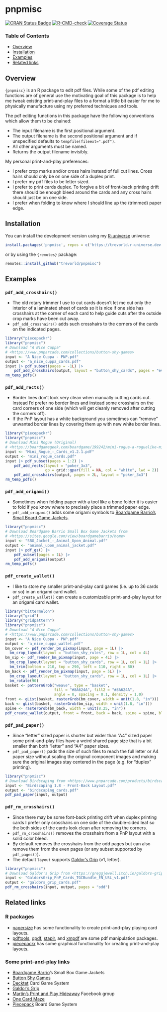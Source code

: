 # pnpmisc

[![CRAN Status Badge](https://www.r-pkg.org/badges/version/pnpmisc)](https://cran.r-project.org/package=pnpmisc)
[![R-CMD-check](https://github.com/trevorld/pnpmisc/actions/workflows/R-CMD-check.yaml/badge.svg?branch=main)](https://github.com/trevorld/pnpmisc/actions)
[![Coverage Status](https://codecov.io/gh/trevorld/pnpmisc/branch/main/graph/badge.svg)](https://app.codecov.io/gh/trevorld/pnpmisc)

### Table of Contents

* [Overview](#overview)
* [Installation](#installation)
* [Examples](#examples)
* [Related links](#related)

## <a name="overview">Overview</a>

`{pnpmisc}` is an R package to edit pdf files.
While some of the pdf editing functions are of general use the motivating goal of this package
is to help me tweak existing print-and-play files to a format a little
bit easier for me to physically manufacture using my preferred techniques and tools.

The pdf editing functions in this package have the following conventions which allow them to be chained:

* The input filename is the first positional argument.
* The output filename is the second positional argument and if unspecified defaults to `tempfile(fileext=".pdf")`.
* All other arguments must be named.
* Returns the output filename invisibly.

My personal print-and-play preferences:

* I prefer crop marks and/or cross hairs instead of full cut lines.  Cross hairs should only be on one side of a duplex print.
* I prefer my pdf files to be letter sized.
* I prefer to print cards duplex.  To forgive a bit of front-back printing drift there should be enough bleed around the cards and any cross hairs should just be on one side.
* I prefer when folding to know where I should line up the (trimmed) paper edge.

## <a name="installation">Installation</a>

You can install the development version using my [R-universe](https://ropensci.org/r-universe/) universe:

```r
install.packages('pnpmisc', repos = c('https://trevorld.r-universe.dev', 'https://cloud.r-project.org'))
```

or by using the `{remotes}` package:

```r
remotes::install_github("trevorld/pnpmisc")
```

## <a name="examples">Examples</a>

### `pdf_add_crosshairs()`

* The old rotary trimmer I use to cut cards doesn't let me cut only the interior of a laminated sheet of cards so it is nice if one side has crosshairs at the corner of each card to help guide cuts after the outside crop marks have been cut away.
* `pdf_add_crosshairs()` adds such crosshairs to the corners of the cards on the indicated pages.

```r
library("piecepackr")
library("pnpmisc")
# Download "A Nice Cuppa"
# <https://www.pnparcade.com/collections/button-shy-games>
input <- "A Nice Cuppa - PNP.pdf"
output <- "a_nice_cuppa_cards.pdf"
input |> pdf_subset(pages = -1L) |>
    pdf_add_crosshairs(output, layout = "button_shy_cards", pages = "even")
rm_temp_pdfs()
```

### `pdf_add_rects()`

* Border lines don't look very clean when manually cutting cards out.
  Instead I'd prefer no border lines and instead some crosshairs on the card corners of one side
  (which will get cleanly removed after cutting the corners off).
* If the PnP layout has a white background you sometimes can "remove" unwanted border lines by
  covering them up with new white border lines.

```r
library("piecepackr")
library("pnpmisc")
# Download Mini Rogue (Original)
# <https://boardgamegeek.com/boardgame/199242/mini-rogue-a-roguelike-microgame/files>
input <- "Mini_Rogue_-_Cards_v1.2.1.pdf"
output <- "mini_rogue_cards.pdf"
input |> pdf_subset(pages = 1:2) |>
    pdf_add_rects(layout = "poker_3x3", 
                  gp = grid::gpar(fill = NA, col = "white", lwd = 2)) |>
    pdf_add_crosshairs(output, pages = 2L, layout = "poker_3x3")
rm_temp_pdfs()
```

### `pdf_add_origami()`

* Sometimes when folding paper with a tool like a bone folder it is easier to fold if you
know where to precisely place a trimmed paper edge.
* `pdf_add_origami()` adds some origami symbols to
[Boardgame Barrio's Small Board Game Jackets](https://sites.google.com/view/boardgamebarrio/home).

```r
library("pnpmisc")
# Download Boardgame Barrio Small Box Game Jackets from
# <https://sites.google.com/view/boardgamebarrio/home>
input <- "SBG_Jacket_-_Animal_Upon_Animal.pdf"
output <- "animal_upon_animal_jacket.pdf"
input |> pdf_gs() |>
    pdf_subset(pages = 1L) |>
    pdf_add_origami(output)
rm_temp_pdfs()
```

### `pdf_create_wallet()`

* I like to store my smaller print-and-play card games (i.e. up to 36 cards or so) in an origami card wallet.
* `pdf_create_wallet()` can create a customizable print-and-play layout for an origami card wallet.

```r
library("bittermelon")
library("grid")
library("gridpattern")
library("pnpmisc")
# Download "A Nice Cuppa"
# <https://www.pnparcade.com/collections/button-shy-games>
input <- "A Nice Cuppa - PNP.pdf"
output <- "a_nice_cuppa_wallet.pdf"
bm_cover <- pdf_render_bm_pixmap(input, page = 1L) |>
  bm_crop_layout(layout = "button_shy_rules", row = 1L, col = 4L)
bm_sip <- pdf_render_bm_pixmap(input, page = 4L) |>
  bm_crop_layout(layout = "button_shy_cards", row = 1L, col = 1L) |>
  bm_trim(bottom = 210, top = 290, left = 110, right = 80)
bm_back <- pdf_render_bm_pixmap(input, page = 5L) |>
  bm_crop_layout(layout = "button_shy_cards", row = 1L, col = 1L) |>
  bm_rotate(90)
basket <- patternGrob("weave", type = "basket",
                      fill = "#8A624A", fill2 = "#8A624A",
                      angle = 0, spacing = 0.1, density = 1.0)
front <- gList(basket, rasterGrob(bm_cover, width = unit(1.8, "in")))
back <- gList(basket, rasterGrob(bm_sip, width = unit(1.8, "in")))
spine <- rasterGrob(bm_back, width = unit(8.25, "in"))
pdf_create_wallet(output, front = front, back = back, spine = spine, bleed = 0.125)
```

### `pdf_pad_paper()`

* Since "letter" sized paper is shorter but wider than "A4" sized paper some print-and-play files have a
weird shared page size that is a bit smaller than both "letter" and "A4" paper sizes.
* `pdf_pad_paper()` pads the size of such files to reach the full letter or A4 paper size without scaling the original component images and making sure the original images stay centered in the page (e.g. for "duplex" printing).

```r
library("pnpmisc")
# Download Birdscaping from <https://www.pnparcade.com/products/birdscaping>
input <- "Birdscaping 1.8 - Front-Back Layout.pdf"
output <- "birdscaping_cards.pdf"
pdf_pad_paper(input, output)
```

### `pdf_rm_crosshairs()`

* Since there may be some font-back printing drift when duplex printing cards
  I prefer only crosshairs on one side of the double-sided leaf so the both sides of the cards look clean after removing the corners.
* `pdf_rm_crosshairs()` removes the crosshairs from a PnP layout with a solid color bleed.
* By default removes the crosshairs from the odd pages but can also remove them from the even pages (or any subset supported by `pdf_pages()`).
* The default `layout` supports [Galdor's Grip](https://greggjewell.itch.io/galdors-grip) (v1, letter).

```r
library("pnpmisc")
# Download Galdor's Grip from <https://greggjewell.itch.io/galdors-grip>
input <- "GaldorsGrip_PnP_Cards_TGCBundle_EN_USL_v1.pdf"
output <- "galdors_grip_cards.pdf"
pdf_rm_crosshairs(input, output, pages = "odd")
```

## <a name="related">Related links</a>

### R packages

* [papersize](https://github.com/elipousson/papersize) has some functionality to create print-and-play playing card layouts.
* [pdftools](https://github.com/ropensci/pdftools), [qpdf](https://github.com/ropensci/qpdf), [staplr](https://github.com/pridiltal/staplr), and [xmpdf](https://github.com/trevorld/r-xmpdf) are some pdf manipulation packages.
* [piecepackr](https://github.com/piecepackr/piecepackr) has some graphical functionality for creating print-and-play layouts.

### Some print-and-play links

* [Boardgame Barrio](https://sites.google.com/view/boardgamebarrio)'s Small Box Game Jackets
* [Button Shy Games](https://buttonshygames.com/)
* [Decktet](https://www.decktet.com/) Card Game System
* [Galdor's Grip](https://greggjewell.itch.io/galdors-grip)
* [Martin's Print and Play Hideaway](https://www.facebook.com/groups/pnphideaway/) Facebook group
* [One Card Maze](https://onecardmaze.com/)
* [Piecepack](https://ludism.org/ppwiki/Downloadable_Piecepack_Sets) Board Game System
